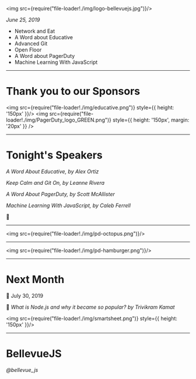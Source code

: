 
<img src={require("file-loader!./img/logo-bellevuejs.jpg")}/> 

*June 25, 2019*

- Network and Eat 
- A Word about Educative
- Advanced Git
- Open Floor
- A Word about PagerDuty
- Machine Learning With JavaScript

---
# Thank you to our Sponsors

<img src={require("file-loader!./img/educative.png")} style={{ height: '150px' }}/>
<img src={require("file-loader!./img/PagerDuty_logo_GREEN.png")} style={{ height: '150px', margin: '20px' }} />

---

# Tonight's Speakers

*A Word About Educative, by Alex Ortiz*

*Keep Calm and Git On, by Leanne Rivera*

*A Word About PagerDuty, by Scott McAllister*

*Machine Learning With JavaScript, by Caleb Ferrell*

:microphone:

---
<img src={require("file-loader!./img/pd-octopus.png")}/>

---
<img src={require("file-loader!./img/pd-hamburger.png")}/>

---
# Next Month
:calendar:
July 30, 2019

:microphone:
*What is Node.js and why it became so popular? by Trivikram Kamat*

<img src={require("file-loader!./img/smartsheet.png")} style={{ height: '150px' }}/>

---

# BellevueJS
*@bellevue_js*